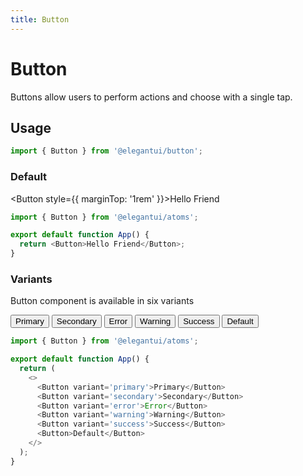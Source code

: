 ```yaml
---
title: Button
---
```



# Button

Buttons allow users to perform actions and choose with a single tap.

## Usage

```jsx
import { Button } from '@elegantui/button';
```

### Default

<Button style={{ marginTop: '1rem' }}>Hello Friend</Button>

```js
import { Button } from '@elegantui/atoms';

export default function App() {
  return <Button>Hello Friend</Button>;
}
```

### Variants

Button component is available in six variants

<div
  style={{
    marginTop: '1rem',
    display: 'flex',
    alignItems: 'center',
    gap: '0.5rem',
    overflowX: 'auto'
  }}
>
  <Button variant='primary'>Primary</Button>
  <Button variant='secondary'>Secondary</Button>
  <Button variant='error'>Error</Button>
  <Button variant='warning'>Warning</Button>
  <Button variant='success'>Success</Button>
  <Button>Default</Button>
</div>

```js
import { Button } from '@elegantui/atoms';

export default function App() {
  return (
    <>
      <Button variant='primary'>Primary</Button>
      <Button variant='secondary'>Secondary</Button>
      <Button variant='error'>Error</Button>
      <Button variant='warning'>Warning</Button>
      <Button variant='success'>Success</Button>
      <Button>Default</Button>
    </>
  );
}
```
